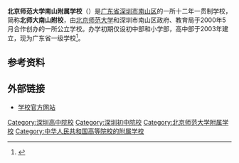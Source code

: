 {{Infobox School
| name           = 北京师范大学南山附属学校
| other_name     = Nanshan School Attached Beijing Normal University
| image          = 
| logo           = 
| motto          = 
| established    = 2000年5月
| type           = 公立学校
| language       = 中文
| religion       = 
| affiliation    = 
| district       = [[南山区_(深圳)|南山中心区]]蔚蓝海岸社区
| grades         = 12（小学至高中）
| founder        = 
| president      = 
| principal      = 彭雪花
| vice_principal = 
| assistaant_principal =
| faculty        = 
| staff          = 299名
| students       = 4356名
| area           = （中学部）4万6千平方米<br />（小学部）2万1千平方米
| athletics      = 
| conference     = 
| tree           = 
| colors         = 
| mascot         = 
| magazine       = 
| address        = {{CHN}}[[广东省|广东省]][[深圳市|深圳市]][[南山区|南山区]]<br>[[东滨路|东滨路]]3002号
| website        = {{Official website|url=http://bsdxx.szns.edu.cn}}
}}

'''北京师范大学南山附属学校'''（{{lang-en|Nanshan School Attached Beijing Normal University}}）是[[广东省|广东省]][[深圳市|深圳市]][[南山区_(深圳)|南山区]]的一所十二年一贯制学校，简称'''北师大南山附校'''，由[[北京师范大学|北京师范大学]]和深圳市南山区政府、教育局于2000年5月合作创办的一所公立学校。办学初期仅设初中部和小学部，高中部于2003年建立，现为广东省一级学校<ref>{{cite web|url=http://bsdxx.szns.edu.cn/xxgk/xxjs/201709/t20170913_1043.html|title=学校简介|author=北京师范大学南山附属学校|accessdate=2019-03-15|deadurl=|archiveurl=https://web.archive.org/web/20190903002443/http://bsdxx.szns.edu.cn/xxgk/xxjs/201709/t20170913_1043.html|archivedate=2019-09-03|date=|publisher=}}</ref>。

== 参考资料 ==
{{reflist}}

== 外部链接 ==
*[http://bsdxx.szns.edu.cn 学校官方网站] {{Wayback|url=http://bsdxx.szns.edu.cn/ |date=20220331072719 }}{{zh-cn}}

{{Seni-stub}}

{{深圳普通高中院校}}

[[Category:深圳高中院校|Category:深圳高中院校]]
[[Category:深圳初中院校|Category:深圳初中院校]]
[[Category:北京师范大学附属学校|Category:北京师范大学附属学校]]
[[Category:中华人民共和国高等院校的附属学校|Category:中华人民共和国高等院校的附属学校]]